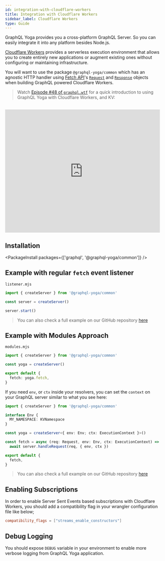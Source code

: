 ```yaml
---
id: integration-with-cloudflare-workers
title: Integration with Cloudflare Workers
sidebar_label: Cloudflare Workers
type: Guide
---
```


GraphQL Yoga provides you a cross-platform GraphQL Server. So you can easily integrate it into any platform besides Node.js.

[Cloudflare Workers](https://developers.cloudflare.com/workers) provides a serverless execution environment that allows you to create entirely new applications or augment existing ones without configuring or maintaining infrastructure.

You will want to use the package `@graphql-yoga/common` which has an agnostic HTTP handler using [Fetch API](https://developer.mozilla.org/en-US/docs/Web/API/Fetch_API/Using_Fetch)'s [`Request`](https://developer.mozilla.org/en-US/docs/Web/API/Request) and [`Response`](https://developer.mozilla.org/en-US/docs/Web/API/Response) objects when building GraphQL powered Cloudflare Workers.

> Watch [Episode #48 of `graphql.wtf`](https://graphql.wtf/episodes/48-graphql-yoga-cloudflare-workers-kv) for a quick introduction to using GraphQL Yoga with Cloudflare Workers, and KV:

<br />

<iframe
  width="100%"
  height="400"
  src="https://www.youtube.com/embed/xibiwSXMLsc"
  title="Using GraphQL Yoga with Cloudflare Workers, and KV"
  frameBorder="0"
  allow="accelerometer; autoplay; clipboard-write; encrypted-media; gyroscope; picture-in-picture"
  allowFullScreen
></iframe>

## Installation

<PackageInstall packages={['graphql', '@graphql-yoga/common']} />

## Example with regular `fetch` event listener

`listener.mjs`

```ts
import { createServer } from '@graphql-yoga/common'

const server = createServer()

server.start()
```

> You can also check a full example on our GitHub repository [here](https://github.com/dotansimha/graphql-yoga/tree/master/examples/service-worker)

## Example with Modules Approach

`modules.mjs`

```ts
import { createServer } from '@graphql-yoga/common'

const yoga = createServer()

export default {
  fetch: yoga.fetch,
}
```

If you need `env`, or `ctx` inside your resolvers, you can set the `context` on your GraphQL server similar to what you see here:

```ts
import { createServer } from '@graphql-yoga/common'

interface Env {
  MY_NAMESPACE: KVNamespace
}

const yoga = createServer<{ env: Env; ctx: ExecutionContext }>()

const fetch = async (req: Request, env: Env, ctx: ExecutionContext) =>
  await server.handleRequest(req, { env, ctx })

export default {
  fetch,
}
```

> You can also check a full example on our GitHub repository [here](https://github.com/dotansimha/graphql-yoga/tree/master/examples/cloudflare-modules)

## Enabling Subscriptions

In order to enable Server Sent Events based subscriptions with Cloudflare Workers, you should add a compatibility flag in your wrangler configuration file like below;

```toml
compatibility_flags = ["streams_enable_constructors"]
```

## Debug Logging

You should expose `DEBUG` variable in your environment to enable more verbose logging from GraphQL Yoga application.
